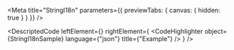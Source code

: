 
<Meta title="StringI18n" parameters={{ previewTabs: { canvas: { hidden: true } } }} />

<DescriptedCode
  leftElement={<StringI18nDesc />}
  rightElement={
    <CodeHighlighter
      object={StringI18nSample}
      language={"json"}
      title={"Example"}
    />
  }
/>
